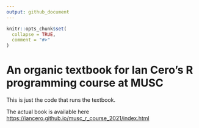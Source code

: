 ```yaml
---
output: github_document
---
```



```r
knitr::opts_chunk$set(
  collapse = TRUE,
  comment = "#>"
)
```

# An organic textbook for Ian Cero's R programming course at MUSC

This is just the code that runs the textbook. 

The actual book is available here [https://iancero.github.io/musc_r_course_2021/index.html](https://iancero.github.io/musc_r_course_2021/index.html)

